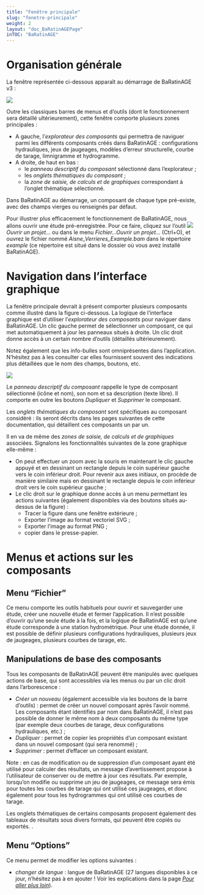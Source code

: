 ---
title: "Fenêtre principale"
slug: "fenetre-principale"
weight: 2
layout: "doc_BaRatinAGEPage"
inTOC: "BaRatinAGE"
---

# Organisation générale

La fenêtre représentée ci-dessous apparaît au démarrage de BaRatinAGE v3 :

![](MainFrame.fr.png)

Outre les classiques barres de menus et d'outils (dont le fonctionnement sera détaillé ultérieurement), cette fenêtre comporte plusieurs zones principales :

-   A gauche, l'*explorateur des composants* qui permettra de naviguer parmi les différents composants créés dans BaRatinAGE : configurations hydrauliques, jeux de jaugeages, modèles d'erreur structurelle, courbe de tarage, limnigramme et hydrogramme.
-   A droite, de haut en bas :
    -   le *panneau descriptif du composant* sélectionné dans l'explorateur ;
    -   les *onglets thématiques du composant* ;
    -   la *zone de saisie, de calculs et de graphiques* correspondant à l'onglet thématique sélectionné.

Dans BaRatinAGE au démarrage, un composant de chaque type pré-existe, avec des champs vierges ou renseignés par défaut.

Pour illustrer plus efficacement le fonctionnement de BaRatinAGE, nous allons ouvrir une étude pré-enregistrée. Pour ce faire, cliquez sur l'outil <img src="folder.svg" style="display:inline-block"> *Ouvrir un projet...* ou dans le menu *Fichier...Ouvrir un projet...* (Ctrl+O), et ouvrez le fichier nommé *Aisne_Verrieres_Example.bam* dans le répertoire *example* (ce répertoire est situé dans le dossier où vous avez installé BaRatinAGE).


# Navigation dans l'interface graphique

La fenêtre principale devrait à présent comporter plusieurs composants comme illustré dans la figure ci-dessous. La logique de l'interface graphique est d'utiliser l'*explorateur des composants* pour naviguer dans BaRatinAGE. Un clic gauche permet de sélectionner un composant, ce qui met automatiquement à jour les panneaux situés à droite. Un clic droit donne accès à un certain nombre d'outils (détaillés ultérieurement).

Notez également que les info-bulles sont omniprésentes dans l'application. N'hésitez pas à les consulter car elles fournissent souvent des indications plus détaillées que le nom des champs, boutons, etc.

![](MainFrame_full.fr.png)


Le *panneau descriptif du composant* rappelle le type de composant sélectionné (icône et nom), son nom et sa description (texte libre). Il comporte en outre les boutons *Dupliquer* et *Supprimer* le composant.

Les *onglets thématiques du composant* sont spécifiques au composant considéré : ils seront décrits dans les pages suivantes de cette documentation, qui détaillent ces composants un par un.

Il en va de même des *zones de saisie, de calculs et de graphiques* associées. Signalons les fonctionnalités suivantes de la zone graphique elle-même :

-   On peut effectuer un zoom avec la souris en maintenant le clic gauche appuyé et en dessinant un rectangle depuis le coin supérieur gauche vers le coin inférieur droit. Pour revenir aux axes initiaux, on procède de manière similaire mais en dessinant le rectangle depuis le coin inférieur droit vers le coin supérieur gauche ;
-   Le clic droit sur le graphique donne accès à un menu permettant les actions suivantes (également disponibles via des boutons situés au-dessus de la figure) :
    -   Tracer la figure dans une fenêtre extérieure ; 
    -   Exporter l'image au format vectoriel SVG ;
    -   Exporter l'image au format PNG ;
    -   copier dans le presse-papier.
    

# Menus et actions sur les composants

## Menu "Fichier"

Ce menu comporte les outils habituels pour ouvrir et sauvegarder une étude, créer une nouvelle étude et fermer l'application. Il n'est possible d'ouvrir qu'une seule étude à la fois, et la logique de BaRatinAGE est qu'une étude corresponde à une station hydrométrique. Pour une étude donnée, il est possible de définir plusieurs configurations hydrauliques, plusieurs jeux de jaugeages, plusieurs courbes de tarage, etc.

## Manipulations de base des composants

Tous les composants de BaRatinAGE peuvent être manipulés avec quelques actions de base, qui sont accessibles via les menus ou par un clic droit dans l'arborescence : 

-   *Créer un nouveau* (également accessible via les boutons de la barre d'outils) : permet de créer un nouvel composant après l'avoir nommé. Les composants étant identifiés par nom dans BaRatinAGE, il n'est pas possible de donner le même nom à deux composants du même type (par exemple deux courbes de tarage, deux configurations hydrauliques, etc.) ;
-   *Dupliquer* : permet de copier les propriétés d'un composant existant dans un nouvel composant (qui sera renommé) ;
-   *Supprimer* : permet d'effacer un composant existant. 

Note : en cas de modification ou de suppression d'un composant ayant été utilisé pour calculer des résultats, un message d'avertissement propose à l'utilisateur de conserver ou de mettre à jour ces résultats. Par exemple, lorsqu'on modifie ou supprime un jeu de jaugeages, ce message sera émis pour toutes les courbes de tarage qui ont utilisé ces jaugeages, et donc également pour tous les hydrogrammes qui ont utilisé ces courbes de tarage.

Les onglets thématiques de certains composants proposent également des tableaux de résultats sous divers formats, qui peuvent être copiés ou exportés.
.

## Menu "Options"

Ce menu permet de modifier les options suivantes :

-   *changer de langue* : langue de BaRatinAGE (27 langues disponibles à ce jour, n'hésitez pas à en ajouter ! Voir les explications dans la page [*Pour aller plus loin*](/fr/doc/baratinage/aller-plus-loin)).



<!--- Options à venir, développements en cours :

-   *Préférences* : choix entre plusieurs coutumes régionales (choix entre les coefficients de Strickler ou de Manning, choix du système d'unités, etc.) ;
-   *Répertoire par défaut* : définit le répertoire par défaut qui sera proposé pour toutes les actions de sauvegarde, export, ouverture de fichiers, etc. (par défaut, ce répertoire est le dossier dans lequel est installé BaRatinAGE) ;
-   *Options MCMC* : permet de régler les propriétés de l'échantillonneur MCMC ([détails techniques](/fr/doc/topics/mcmc)).
-   *Options de sauvegarde* : permet d'activer ou de désactiver la sauvegarde de certains composants pouvant être très volumineux. L'activation de cette sauvegarde peut générer des fichiers extrêmement volumineux (potentiellement plusieurs Go !) et ralentir notablement les actions d'ouverture et de sauvegarde.
-->